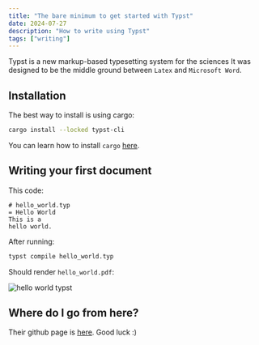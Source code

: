 ```yaml
---
title: "The bare minimum to get started with Typst"
date: 2024-07-27
description: "How to write using Typst"
tags: ["writing"]
---
```


Typst is a new markup-based typesetting system for the sciences
It was designed to be the middle ground between `Latex` and `Microsoft Word`.

## Installation

The best way to install is using cargo:

```sh
cargo install --locked typst-cli
```

You can learn how to install `cargo` [here](https://doc.rust-lang.org/cargo/getting-started/installation.html).

## Writing your first document

This code:

```typst
# hello_world.typ
= Hello World
This is a
hello world.
```

After running:

```sh
typst compile hello_world.typ
```

Should render `hello_world.pdf`:

![hello world typst](/posts/typst/hello_world.png)

## Where do I go from here?

Their github page is [here](https://github.com/typst/typst).
Good luck :)
